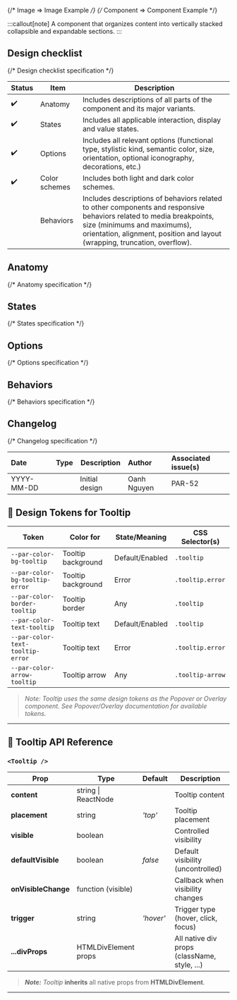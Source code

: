 
{/* Image => Image Example */}
{/* Component => Component Example */}

:::callout[note]
A component that organizes content into vertically stacked collapsible and expandable sections.
:::

## Design checklist <span id="design-checklist"></span>

{/* Design checklist specification */}

| Status | Item          | Description                                                                                                                                                                                                                       |
| ------ | ------------- | --------------------------------------------------------------------------------------------------------------------------------------------------------------------------------------------------------------------------------- |
| ✔️     | Anatomy       | Includes descriptions of all parts of the component and its major variants.                                                                                                                                                       |
| ✔️     | States        | Includes all applicable interaction, display and value states.                                                                                                                                                                    |
| ✔️     | Options       | Includes all relevant options (functional type, stylistic kind, semantic color, size, orientation, optional iconography, decorations, etc.)                                                                                       |
| ✔️     | Color schemes | Includes both light and dark color schemes.                                                                                                                                                                                       |
|        | Behaviors     | Includes descriptions of behaviors related to other components and responsive behaviors related to media breakpoints, size (minimums and maximums), orientation, alignment, position and layout (wrapping, truncation, overflow). |

## Anatomy <span id="anatomy"></span>

{/* Anatomy specification */}

## States <span id="states"></span>

{/* States specification */}

## Options <span id="options"></span>

{/* Options specification */}

## Behaviors <span id="behaviors"></span>

{/* Behaviors specification */}

## Changelog <span id="changelog"></span>

{/* Changelog specification */}

| Date       | Type                                                     | Description    | Author      | Associated issue(s) |
| :--------- | :------------------------------------------------------- | -------------- | :---------- | :------------------ |
| YYYY-MM-DD | <Badge size='sm' kind='glass' color='cyan' label="new"/> | Initial design | Oanh Nguyen | PAR-52              |

## 🎨 Design Tokens for Tooltip

| **Token**                              | **Color for**                | **State/Meaning**         | **CSS Selector(s)** |
|---------------------------------------- | ---------------------------- | ------------------------- | ------------------- |
| `--par-color-bg-tooltip`                | Tooltip background           | Default/Enabled           | `.tooltip` |
| `--par-color-bg-tooltip-error`          | Tooltip background           | Error                     | `.tooltip.error` |
| `--par-color-border-tooltip`            | Tooltip border               | Any                       | `.tooltip` |
| `--par-color-text-tooltip`              | Tooltip text                 | Default/Enabled           | `.tooltip` |
| `--par-color-text-tooltip-error`        | Tooltip text                 | Error                     | `.tooltip.error` |
| `--par-color-arrow-tooltip`             | Tooltip arrow                | Any                       | `.tooltip-arrow` |

> _Note: Tooltip uses the same design tokens as the Popover or Overlay component. See Popover/Overlay documentation for available tokens._

---

## 🧩 Tooltip API Reference

### `<Tooltip />`

| **Prop**            | **Type**             | **Default** | **Description**                              |
| ------------------- | -------------------- | ----------- | -------------------------------------------- |
| **content**         | string \| ReactNode  |             | Tooltip content                              |
| **placement**       | string               | _'top'_     | Tooltip placement                            |
| **visible**         | boolean              |             | Controlled visibility                        |
| **defaultVisible**  | boolean              | _false_     | Default visibility (uncontrolled)            |
| **onVisibleChange** | function (visible)   |             | Callback when visibility changes             |
| **trigger**         | string               | _'hover'_   | Trigger type (hover, click, focus)           |
| **...divProps**     | HTMLDivElement props |             | All native div props (className, style, ...) |

> **_Note:_** _Tooltip_ **inherits** all native props from **HTMLDivElement**.

---
